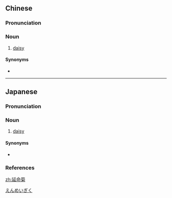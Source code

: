==Chinese==
{{zh-forms}}

===Pronunciation===
{{zh-pron
|m=yánmìngjú
|cat=n
}}

===Noun===
{{zh-noun}}

# [[daisy]]

====Synonyms====
* {{zh-l|雛菊}}

{{zh-cat|Flowers}}

----

==Japanese==
{{wikipedia|lang=ja}}
{{ja-kanjitab|えん|めい|きく|k3=ぎく|r=y|yomi=o}}

===Pronunciation===
{{ja-pron|yomi=o|えんめいぎく|acc=3|acc_ref=DJR}}

===Noun===
{{ja-noun|えんめいぎく|エンメイギク}}

# [[daisy]]

====Synonyms====
* {{ja-r|雛菊|ひなぎく}}

===References===
<references/>

[[Category:ja:Flowers|えんめいぎく]]

[[zh:延命菊]]